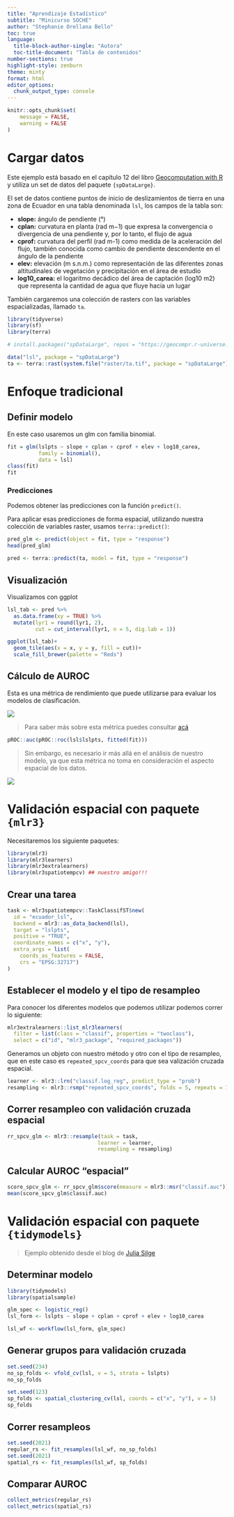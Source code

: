 ```yaml
---
title: "Aprendizaje Estadístico"
subtitle: "Minicurso SOCHE"
author: "Stephanie Orellana Bello"
toc: true
language: 
  title-block-author-single: "Autora"
  toc-title-document: "Tabla de contenidos"
number-sections: true
highlight-style: zenburn
theme: minty
format: html
editor_options: 
  chunk_output_type: console
---
```


```r
knitr::opts_chunk$set(
	message = FALSE,
	warning = FALSE
)
```

# Cargar datos

Este ejemplo está basado en el capítulo 12 del libro [Geocomputation with R](https://geocompr.robinlovelace.net/spatial-cv.html) y utiliza un set de datos del paquete `{spDataLarge}`.

El set de datos contiene puntos de inicio de deslizamientos de tierra en una zona de Ecuador en una tabla denominada `lsl`, los campos de la tabla son:

-   **slope:** ángulo de pendiente (°)
-   **cplan:** curvatura en planta (rad m−1) que expresa la convergencia o divergencia de una pendiente y, por lo tanto, el flujo de agua
-   **cprof:** curvatura del perfil (rad m-1) como medida de la aceleración del flujo, también conocida como cambio de pendiente descendente en el ángulo de la pendiente
-   **elev:** elevación (m s.n.m.) como representación de las diferentes zonas altitudinales de vegetación y precipitación en el área de estudio
-   **log10_carea:** el logaritmo decádico del área de captación (log10 m2) que representa la cantidad de agua que fluye hacia un lugar

También cargaremos una colección de rasters con las variables espacializadas, llamado `ta`.

```r
library(tidyverse)
library(sf)
library(terra)

# install.packages("spDataLarge", repos = "https://geocompr.r-universe.dev")

data("lsl", package = "spDataLarge")
ta <- terra::rast(system.file("raster/ta.tif", package = "spDataLarge"))
```

# Enfoque tradicional

## Definir modelo

En este caso usaremos un glm con familia binomial.

```r
fit = glm(lslpts ~ slope + cplan + cprof + elev + log10_carea,
          family = binomial(),
          data = lsl)
class(fit)
fit
```

### Predicciones

Podemos obtener las predicciones con la función `predict()`.

Para aplicar esas predicciones de forma espacial, utilizando nuestra colección de variables raster, usamos `terra::predict()`:

```r
pred_glm <- predict(object = fit, type = "response")
head(pred_glm)

pred <- terra::predict(ta, model = fit, type = "response")
```

## Visualización

Visualizamos con ggplot

```r
lsl_tab <- pred %>%  
  as.data.frame(xy = TRUE) %>% 
  mutate(lyr1 = round(lyr1, 2), 
         cut = cut_interval(lyr1, n = 5, dig.lab = 1))

ggplot(lsl_tab)+
  geom_tile(aes(x = x, y = y, fill = cut))+
  scale_fill_brewer(palette = "Reds")
```

## Cálculo de AUROC

Esta es una métrica de rendimiento que puede utilizarse para evaluar los modelos de clasificación.

![](https://glassboxmedicine.files.wordpress.com/2019/02/roc-curve-v2.png)

> Para saber más sobre esta métrica puedes consultar [acá](https://glassboxmedicine.com/2019/02/23/measuring-performance-auc-auroc/)

```r
pROC::auc(pROC::roc(lsl$lslpts, fitted(fit)))
```

> Sin embargo, es necesario ir más allá en el análisis de nuestro modelo, ya que esta métrica no toma en consideración el aspecto espacial de los datos.

![](https://geocompr.robinlovelace.net/figures/13_partitioning.png)

# Validación espacial con paquete `{mlr3}`

Necesitaremos los siguiente paquetes:

```r
library(mlr3)
library(mlr3learners)
library(mlr3extralearners)
library(mlr3spatiotempcv) ## nuestro amigo!!!
```

## Crear una tarea

```r
task <- mlr3spatiotempcv::TaskClassifST$new(
  id = "ecuador_lsl",
  backend = mlr3::as_data_backend(lsl), 
  target = "lslpts", 
  positive = "TRUE",
  coordinate_names = c("x", "y"),
  extra_args = list(
    coords_as_features = FALSE,
    crs = "EPSG:32717")
)
```


## Establecer el modelo y el tipo de resampleo

Para conocer los diferentes modelos que podemos utilizar podemos correr lo siguiente:

```r
mlr3extralearners::list_mlr3learners(
  filter = list(class = "classif", properties = "twoclass"), 
  select = c("id", "mlr3_package", "required_packages"))
```

Generamos un objeto con nuestro método y otro con el tipo de resampleo, que en este caso es `repeated_spcv_coords` para que sea valización cruzada espacial.

```r
learner <- mlr3::lrn("classif.log_reg", predict_type = "prob")
resampling <- mlr3::rsmp("repeated_spcv_coords", folds = 5, repeats = 100)
```

## Correr resampleo con validación cruzada espacial

```r
rr_spcv_glm <- mlr3::resample(task = task,
                             learner = learner,
                             resampling = resampling)
```

## Calcular AUROC "espacial"

```r
score_spcv_glm <- rr_spcv_glm$score(measure = mlr3::msr("classif.auc"))
mean(score_spcv_glm$classif.auc)
```

# Validación espacial con paquete `{tidymodels}`

> Ejemplo obtenido desde el blog de [Julia Silge](https://juliasilge.com/blog/map-challenge/)

## Determinar modelo

```r
library(tidymodels)
library(spatialsample)

glm_spec <- logistic_reg()
lsl_form <- lslpts ~ slope + cplan + cprof + elev + log10_carea

lsl_wf <- workflow(lsl_form, glm_spec)
```

## Generar grupos para validación cruzada

```r
set.seed(234)
no_sp_folds <- vfold_cv(lsl, v = 5, strata = lslpts)
no_sp_folds

set.seed(123)
sp_folds <- spatial_clustering_cv(lsl, coords = c("x", "y"), v = 5)
sp_folds
```

## Correr resampleos

```r
set.seed(2021)
regular_rs <- fit_resamples(lsl_wf, no_sp_folds)
set.seed(2021)
spatial_rs <- fit_resamples(lsl_wf, sp_folds)
```

## Comparar AUROC

```r
collect_metrics(regular_rs)
collect_metrics(spatial_rs)

```
